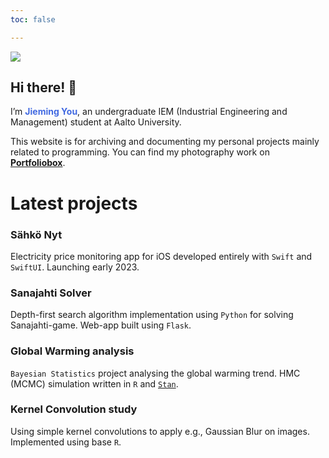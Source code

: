 ```yaml
---
toc: false

---
```



::: {.grid}

::: {.profile-photo .g-col-12 .g-col-md-6}
![](assets/profile.png)
:::

::: {.g-col-12 .g-col-md-6}
## Hi there! [👋]{.waving-hand}

I'm [**Jieming You**]{style="color: RoyalBlue;"}, an undergraduate IEM (Industrial Engineering and Management) student at Aalto University.

This website is for archiving and documenting my personal projects mainly related to programming. You can find my photography work on [**Portfoliobox**](https://jieming.portfoliobox.net).

:::

:::

# Latest projects {.centertitle}

::: {.grid}

::: {.project .g-col-12 .g-col-md-6 onclick=location.href='https://jieming.me/sahkonyt.html'}
### Sähkö Nyt
Electricity price monitoring app for iOS developed entirely with ```Swift``` and ```SwiftUI```. Launching early 2023.
:::

::: {.project .g-col-12 .g-col-md-6 onclick=location.href='https://jieming.me/sanajahti.html'}
### Sanajahti Solver
Depth-first search algorithm implementation using ```Python``` for solving Sanajahti-game. Web-app built using ```Flask```.
:::

::: {.project .g-col-12 .g-col-md-6 onclick=location.href='https://jieming.me/bayesian.html'}
### Global Warming analysis
```Bayesian Statistics``` project analysing the global warming trend. HMC (MCMC) simulation written in ```R``` and [```Stan```](https://mc-stan.org).
:::

::: {.project .g-col-12 .g-col-md-6 onclick=location.href='https://jieming.me/convolution.html'}
### Kernel Convolution study
Using simple kernel convolutions to apply e.g., Gaussian Blur on images. Implemented using base ```R```. 
:::

:::
